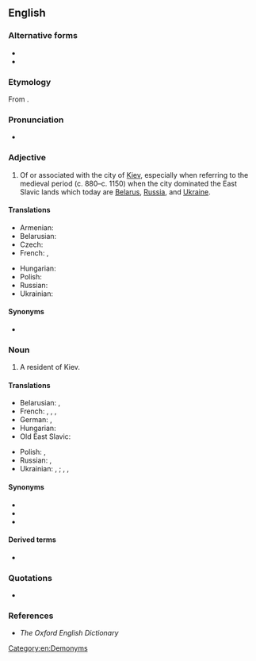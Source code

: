 ==English==

===Alternative forms===
* {{l|en|Kievian}}
* {{l|en|Kyivan}}

===Etymology===
From {{suffix|en|Kiev|an}}.

===Pronunciation===
* {{IPA|en|/ˈkiːɛfən/|/ˈkiːɛvən/}}

===Adjective===
{{en-adj|-}}

# Of or associated with the city of [[Kiev]], especially when referring to the medieval period (c. 880–c. 1150) when the city dominated the East Slavic lands which today are [[Belarus]], [[Russia]], and [[Ukraine]].

====Translations====
{{trans-top|of or associated with the city of Kiev}}
* Armenian: {{t|hy|կիեւյան}}
* Belarusian: {{t|be|кі́еўскі}}
* Czech: {{t+|cs|kyjevský}}
* French: {{t+|fr|kiévien}}, {{t+|fr|kiévain}}
{{trans-mid}}
* Hungarian: {{t+|hu|kijevi}}
* Polish: {{t+|pl|kijowski}}
* Russian: {{t+|ru|ки́евский}}
* Ukrainian: {{t+|uk|ки́ївський}}
{{trans-bottom}}

====Synonyms====
* {{l|en|Kievite}}

===Noun===
{{en-noun}}

# A resident of Kiev.

====Translations====
{{trans-top|resident of Kiev}}
* Belarusian: {{t|be|кіяўля́нін|m}}, {{t|be|кіяўля́нка}}
* French: {{t+|fr|Kiévien|m}}, {{t|fr|Kiévienne|f}}, {{t+|fr|Kiévain|m}}, {{t|fr|Kiévaine|f}}
* German: {{t|de|Kiewer|m}}, {{t|de|Kiewerin|f}}
* Hungarian: {{t+|hu|kijevi}}
* Old East Slavic: {{t|orv|*кꙑꙗне|p}}
{{trans-mid}}
* Polish: {{t+|pl|kijowianin|m}}, {{t+|pl|kijowianka|f}}
* Russian: {{t+|ru|киевля́нин|m}}, {{t+|ru|киевля́нка|f}}
* Ukrainian: {{t+|uk|кия́нин|m}}, {{t|uk|кия́нка|f}}; {{qualifier|non-standard}} {{t|uk|київля́нин|m}}, {{t|uk|київля́нка|f}}, 
{{trans-bottom}}

====Synonyms====
* {{l|en|Kievite}}
* {{l|en|Kyivan}}
* {{l|en|Kyivite}}

====Derived terms====
* {{l|en|Kievan Rus}}

===Quotations===
* {{seeCites|en|Kiev}}

===References===
* ''The Oxford English Dictionary''

[[Category:en:Demonyms]]